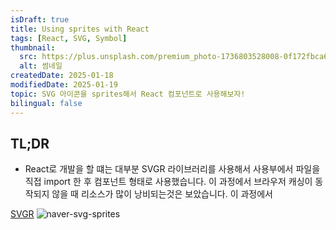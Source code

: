 ```yaml
---
isDraft: true
title: Using sprites with React
tags: [React, SVG, Symbol]
thumbnail:
  src: https://plus.unsplash.com/premium_photo-1736803528008-0f172fbca646?q=80&w=3270&auto=format&fit=crop&ixlib=rb-4.0.3&ixid=M3wxMjA3fDB8MHxwaG90by1wYWdlfHx8fGVufDB8fHx8fA%3D%3D
  alt: 썸네일
createdDate: 2025-01-18
modifiedDate: 2025-01-19
topic: SVG 아이콘을 sprites해서 React 컴포넌트로 사용해보자!
bilingual: false
---
```


## TL;DR

- React로 개발을 할 떄는 대부분 SVGR 라이브러리를 사용해서 사용부에서 파일을 직접 import 한 후 컴포넌트 형태로 사용했습니다.
  이 과정에서 브라우저 캐싱이 동작되지 않을 때 리소스가 많이 낭비되는것은 보았습니다.
  이 과정에서

[SVGR](https://react-svgr.com)
![naver-svg-sprites](/images/blog/20250118/naver-svg-sprites.png)
